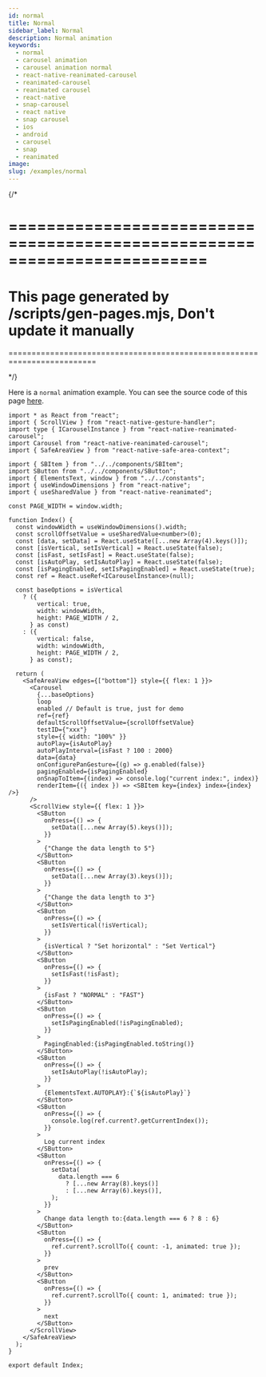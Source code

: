 ```yaml
---
id: normal
title: Normal
sidebar_label: Normal
description: Normal animation
keywords:
  - normal
  - carousel animation
  - carousel animation normal
  - react-native-reanimated-carousel
  - reanimated-carousel
  - reanimated carousel
  - react-native
  - snap-carousel
  - react native
  - snap carousel
  - ios
  - android
  - carousel
  - snap
  - reanimated
image:
slug: /examples/normal
---
```


{/\*

# =========================================================================

# This page generated by /scripts/gen-pages.mjs, Don't update it manually

=========================================================================

\*/}

Here is a `normal` animation example. You can see the source code of this page [here](https://github.com/dohooo/react-native-reanimated-carousel/blob/main/apps/app/src/pages/normal/index.tsx).


<Page page="normal" />

```tsx copy
import * as React from "react";
import { ScrollView } from "react-native-gesture-handler";
import type { ICarouselInstance } from "react-native-reanimated-carousel";
import Carousel from "react-native-reanimated-carousel";
import { SafeAreaView } from "react-native-safe-area-context";

import { SBItem } from "../../components/SBItem";
import SButton from "../../components/SButton";
import { ElementsText, window } from "../../constants";
import { useWindowDimensions } from "react-native";
import { useSharedValue } from "react-native-reanimated";

const PAGE_WIDTH = window.width;

function Index() {
  const windowWidth = useWindowDimensions().width;
  const scrollOffsetValue = useSharedValue<number>(0);
  const [data, setData] = React.useState([...new Array(4).keys()]);
  const [isVertical, setIsVertical] = React.useState(false);
  const [isFast, setIsFast] = React.useState(false);
  const [isAutoPlay, setIsAutoPlay] = React.useState(false);
  const [isPagingEnabled, setIsPagingEnabled] = React.useState(true);
  const ref = React.useRef<ICarouselInstance>(null);

  const baseOptions = isVertical
    ? ({
        vertical: true,
        width: windowWidth,
        height: PAGE_WIDTH / 2,
      } as const)
    : ({
        vertical: false,
        width: windowWidth,
        height: PAGE_WIDTH / 2,
      } as const);

  return (
    <SafeAreaView edges={["bottom"]} style={{ flex: 1 }}>
      <Carousel
        {...baseOptions}
        loop
        enabled // Default is true, just for demo
        ref={ref}
        defaultScrollOffsetValue={scrollOffsetValue}
        testID={"xxx"}
        style={{ width: "100%" }}
        autoPlay={isAutoPlay}
        autoPlayInterval={isFast ? 100 : 2000}
        data={data}
        onConfigurePanGesture={(g) => g.enabled(false)}
        pagingEnabled={isPagingEnabled}
        onSnapToItem={(index) => console.log("current index:", index)}
        renderItem={({ index }) => <SBItem key={index} index={index} />}
      />
      <ScrollView style={{ flex: 1 }}>
        <SButton
          onPress={() => {
            setData([...new Array(5).keys()]);
          }}
        >
          {"Change the data length to 5"}
        </SButton>
        <SButton
          onPress={() => {
            setData([...new Array(3).keys()]);
          }}
        >
          {"Change the data length to 3"}
        </SButton>
        <SButton
          onPress={() => {
            setIsVertical(!isVertical);
          }}
        >
          {isVertical ? "Set horizontal" : "Set Vertical"}
        </SButton>
        <SButton
          onPress={() => {
            setIsFast(!isFast);
          }}
        >
          {isFast ? "NORMAL" : "FAST"}
        </SButton>
        <SButton
          onPress={() => {
            setIsPagingEnabled(!isPagingEnabled);
          }}
        >
          PagingEnabled:{isPagingEnabled.toString()}
        </SButton>
        <SButton
          onPress={() => {
            setIsAutoPlay(!isAutoPlay);
          }}
        >
          {ElementsText.AUTOPLAY}:{`${isAutoPlay}`}
        </SButton>
        <SButton
          onPress={() => {
            console.log(ref.current?.getCurrentIndex());
          }}
        >
          Log current index
        </SButton>
        <SButton
          onPress={() => {
            setData(
              data.length === 6
                ? [...new Array(8).keys()]
                : [...new Array(6).keys()],
            );
          }}
        >
          Change data length to:{data.length === 6 ? 8 : 6}
        </SButton>
        <SButton
          onPress={() => {
            ref.current?.scrollTo({ count: -1, animated: true });
          }}
        >
          prev
        </SButton>
        <SButton
          onPress={() => {
            ref.current?.scrollTo({ count: 1, animated: true });
          }}
        >
          next
        </SButton>
      </ScrollView>
    </SafeAreaView>
  );
}

export default Index;
```
